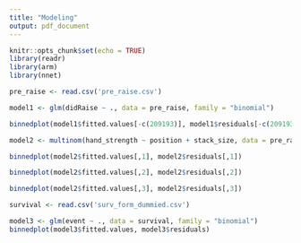 ```yaml
---
title: "Modeling"
output: pdf_document
---
```


```r
knitr::opts_chunk$set(echo = TRUE)
library(readr)
library(arm)
library(nnet)
```

```r
pre_raise <- read.csv('pre_raise.csv')
```

```r
model1 <- glm(didRaise ~ ., data = pre_raise, family = "binomial")
```

```r
binnedplot(model1$fitted.values[-c(209193)], model1$residuals[-c(209193)])
```

```r
model2 <- multinom(hand_strength ~ position + stack_size, data = pre_raise)
```

```r
binnedplot(model2$fitted.values[,1], model2$residuals[,1])
```

```r
binnedplot(model2$fitted.values[,2], model2$residuals[,2])
```

```r
binnedplot(model2$fitted.values[,3], model2$residuals[,3])
```

```r
survival <- read.csv('surv_form_dummied.csv')
```

```r
model3 <- glm(event ~ ., data = survival, family = "binomial")
binnedplot(model3$fitted.values, model3$residuals)
```